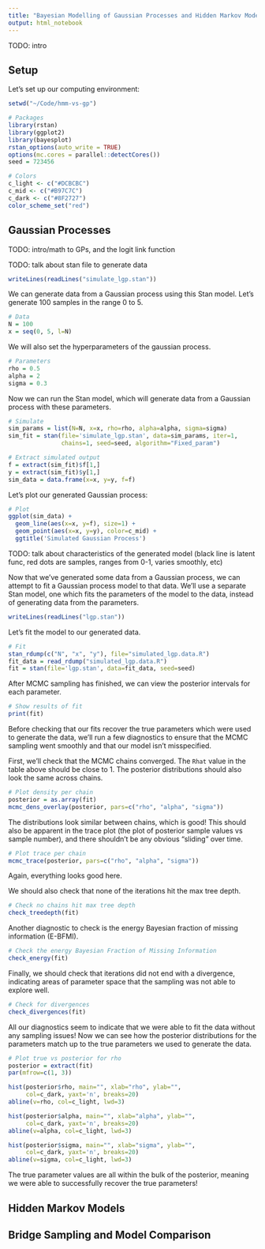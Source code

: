 ```yaml
---
title: "Bayesian Modelling of Gaussian Processes and Hidden Markov Models with Stan"
output: html_notebook
---
```


TODO: intro

## Setup 

Let's set up our computing environment:

```r
setwd("~/Code/hmm-vs-gp")

# Packages
library(rstan)
library(ggplot2)
library(bayesplot)
rstan_options(auto_write = TRUE)
options(mc.cores = parallel::detectCores())
seed = 723456

# Colors
c_light <- c("#DCBCBC")
c_mid <- c("#B97C7C")
c_dark <- c("#8F2727")
color_scheme_set("red")
```


## Gaussian Processes

TODO: intro/math to GPs, and the logit link function

TODO: talk about stan file to generate data

```r
writeLines(readLines("simulate_lgp.stan"))
```

We can generate data from a Gaussian process using this Stan model.  Let's generate 100 samples in the range 0 to 5.

```r
# Data
N = 100
x = seq(0, 5, l=N)
```

We will also set the hyperparameters of the gaussian process.

```r
# Parameters
rho = 0.5
alpha = 2
sigma = 0.3
```

Now we can run the Stan model, which will generate data from a Gaussian process with these parameters.

```r
# Simulate
sim_params = list(N=N, x=x, rho=rho, alpha=alpha, sigma=sigma)
sim_fit = stan(file='simulate_lgp.stan', data=sim_params, iter=1, 
               chains=1, seed=seed, algorithm="Fixed_param")

# Extract simulated output
f = extract(sim_fit)$f[1,]
y = extract(sim_fit)$y[1,]
sim_data = data.frame(x=x, y=y, f=f)
```

Let's plot our generated Gaussian process:

```r
# Plot
ggplot(sim_data) +
  geom_line(aes(x=x, y=f), size=1) +
  geom_point(aes(x=x, y=y), color=c_mid) +
  ggtitle('Simulated Gaussian Process')
```

TODO: talk about characteristics of the generated model (black line is latent func, red dots are samples, ranges from 0-1, varies smoothly, etc)

Now that we've generated some data from a Gaussian process, we can attempt to fit a Gaussian process model to that data.  We'll use a separate Stan model, one which fits the parameters of the model to the data, instead of generating data from the parameters.

```r
writeLines(readLines("lgp.stan"))
```

Let's fit the model to our generated data.

```r
# Fit
stan_rdump(c("N", "x", "y"), file="simulated_lgp.data.R")
fit_data = read_rdump("simulated_lgp.data.R")
fit = stan(file='lgp.stan', data=fit_data, seed=seed)
```

After MCMC sampling has finished, we can view the posterior intervals for each parameter.

```r
# Show results of fit
print(fit)
```

Before checking that our fits recover the true parameters which were used to generate the data, we'll run a few diagnostics to ensure that the MCMC sampling went smoothly and that our model isn't misspecified.  

First, we'll check that the MCMC chains converged.  The `Rhat` value in the table above should be close to 1.  The posterior distributions should also look the same across chains.

```r
# Plot density per chain
posterior = as.array(fit)
mcmc_dens_overlay(posterior, pars=c("rho", "alpha", "sigma"))
```

The distributions look similar between chains, which is good!  This should also be apparent in the trace plot (the plot of posterior sample values vs sample number), and there shouldn't be any obvious "sliding" over time.

```r
# Plot trace per chain
mcmc_trace(posterior, pars=c("rho", "alpha", "sigma"))
```

Again, everything looks good here.

We should also check that none of the iterations hit the max tree depth.

```r
# Check no chains hit max tree depth
check_treedepth(fit)
```

Another diagnostic to check is the energy Bayesian fraction of missing information (E-BFMI).

```r
# Check the energy Bayesian Fraction of Missing Information
check_energy(fit)
```

Finally, we should check that iterations did not end with a divergence, indicating areas of parameter space that the sampling was not able to explore well.

```r
# Check for divergences
check_divergences(fit)
```

All our diagnostics seem to indicate that we were able to fit the data without any sampling issues!  Now we can see how the posterior distributions for the parameters match up to the true parameters we used to generate the data.

```r
# Plot true vs posterior for rho
posterior = extract(fit)
par(mfrow=c(1, 3))

hist(posterior$rho, main="", xlab="rho", ylab="",
     col=c_dark, yaxt='n', breaks=20)
abline(v=rho, col=c_light, lwd=3)

hist(posterior$alpha, main="", xlab="alpha", ylab="",
     col=c_dark, yaxt='n', breaks=20)
abline(v=alpha, col=c_light, lwd=3)

hist(posterior$sigma, main="", xlab="sigma", ylab="",
     col=c_dark, yaxt='n', breaks=20)
abline(v=sigma, col=c_light, lwd=3)
```

The true parameter values are all within the bulk of the posterior, meaning we were able to successfully recover the true parameters!

## Hidden Markov Models


## Bridge Sampling and Model Comparison


